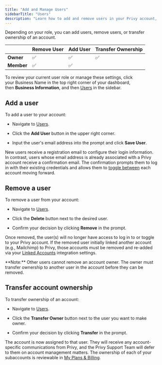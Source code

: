 ```yaml
---
title: "Add and Manage Users"
sidebarTitle: "Users"
description: "Learn how to add and remove users in your Privy account, as well as how to manage which user owns your account."
---
```


Depending on your role, you can add users, remove users, or transfer ownership of an account. 

|            | Remove User | Add User | Transfer Ownership |
| ---------- | ----------- | -------- | ------------------ |
| **Owner**  | ✅           | ✅        | ✅                  |
| **Member** | ✅           | ✅        |                    |

To review your current user role or manage these settings, click your Business Name in the top right corner of your dashboard, then **Business Information**, and then [Users](https://dashboard.privy.com/settings/users) in the sidebar.  



## Add a user

To add a user to your account:

* Navigate to [Users](https://dashboard.privy.com/settings/users). 

* Click the **Add User** button in the upper right corner. 

* Input the user's email address into the prompt and click **Save User**.&#x20;

New users receive a registration email to configure their login information. In contrast, users whose email address is already associated with a Privy account receive a confirmation email. The confirmation prompts them to log in with their existing credentials and allows them to [toggle between](https://privy.mintlify.app/docs/learn/account-settings-and-billing/account-settings/subaccounts#switch-between-account-dashboards) each account moving forward.



## Remove a user

To remove a user from your account:

* Navigate to [Users](https://dashboard.privy.com/settings/users). 

* Click the **Delete** button next to the desired user.

* Confirm your decision by clicking **Remove** in the prompt.&#x20;

Once removed, the user(s) will no longer have access to log in to or toggle to your Privy account. If the removed user initially linked another account (e.g., Mailchimp) to Privy, those accounts must be removed and re-added via your [Linked Accounts](https://dashboard.privy.com/settings/accounts) integration settings.

<Warning>
  **Note:** Other users cannot remove an account owner. The owner must transfer ownership to another user in the account before they can be removed. 
</Warning>



## Transfer account ownership

To transfer ownership of an account:

* Navigate to [Users](https://dashboard.privy.com/settings/users). 

* Click the **Transfer Owner** button next to the user you want to make owner.

* Confirm your decision by clicking **Transfer** in the prompt.&#x20;

The account is now assigned to that user. They will receive any account-specific communications from Privy, and the Privy Support Team will defer to them on account management matters. The ownership of each of your subaccounts is reviewable in [My Plans & Billing](https://dashboard.privy.com/settings/billing).